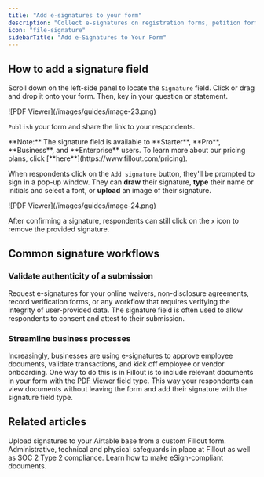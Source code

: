 ```yaml
---
title: "Add e-signatures to your form"
description: "Collect e-signatures on registration forms, petition forms, or any type of approval workflow."
icon: "file-signature"
sidebarTitle: "Add e-Signatures to Your Form"
---
```


## How to add a signature field

Scroll down on the left-side panel to locate the `Signature` field. Click or drag and drop it onto your form. Then, key in your question or statement.

<Frame>
  ![PDF Viewer](/images/guides/image-23.png)
</Frame>

`Publish` your form and share the link to your respondents.

<Note>
  **Note:** The signature field is available to **Starter**, **Pro**, **Business**, and **Enterprise** users. To learn more about our pricing plans, click [**here**](https://www.fillout.com/pricing).
</Note>

When respondents click on the `Add signature` button, they'll be prompted to sign in a pop-up window. They can **draw** their signature, **type** their name or initials and select a font, or **upload** an image of their signature.

<Frame style={{ width: '576px' , height: '259px' }}>
  ![PDF Viewer](/images/guides/image-24.png)
</Frame>

After confirming a signature, respondents can still click on the `x` icon to remove the provided signature.

## Common signature workflows

### Validate authenticity of a submission

Request e-signatures for your online waivers, non-disclosure agreements, record verification forms, or any workflow that requires verifying the integrity of user-provided data. The signature field is often used to allow respondents to consent and attest to their submission.

### Streamline business processes

Increasingly, businesses are using e-signatures to approve employee documents, validate transactions, and kick off employee or vendor onboarding. One way to do this is in Fillout is to include relevant documents in your form with the [PDF Viewer](/embed-pdfs) field type. This way your respondents can view documents without leaving the form and add their signature with the signature field type.

## Related articles

<CardGroup cols={3}>
  <Card title="Add signatures to Airtable" icon="signature" iconType="regular" color="#FFC738" href="/airtable-signature-form">
    Upload signatures to your Airtable base from a custom Fillout form.
  </Card>
  <Card title="Security at Fillout" icon="shield-halved" iconType="regular" color="#FFC738" href="/security">
    Administrative, technical and physical safeguards in place at Fillout as well as SOC 2 Type 2 compliance.
  </Card>
  <Card title="Make eSign-Compliant Signed Agreements and Contracts" icon="file-contract" iconType="regular" color="#FFC738" href="https://www.fillout.com/blog/form-electronic-signed-agreement">
    Learn how to make eSign-compliant documents.
  </Card>
</CardGroup>
